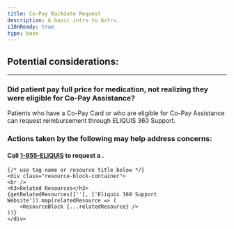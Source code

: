```yaml
---
title: Co-Pay Backdate Request
description: A basic intro to Astro.
i18nReady: true
type: base
---
```


<Progresstracker client:visible />

## Potential considerations:

---

### Did patient pay full price for medication, not realizing they were eligible for Co-Pay Assistance?

Patients who have a Co-Pay Card or who are eligible for
Co-Pay Assistance can request reimbursement through
ELIQUIS 360 Support.
    <h3 class="answer-title">Actions taken by the following may help address concerns:</h3>

<div class="iconbox-wrapper">
<IconBox SvgComponent={PatientIcon} text="Patient" />

</div>
<h4>Call <a href="tel:+1855ELIQUIS">1-855-ELIQUIS</a> to request a <InlineGlossary text="BR" />.</h4>




    {/* use tag name or resource title below */}
    <div class="resource-block-container">
    <br />
    <h3>Related Resources</h3>
    {getRelatedResources([''], ['Eliquis 360 Support Website']).map(relatedResource => (
        <ResourceBlock {...relatedResource} />
    ))}
    </div>


<Checkbox 
    client:visible 
    pageIndex={6} 
    navLock="true" 
/>
